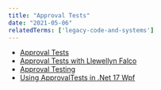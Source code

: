 ```yaml
---
title: "Approval Tests"
date: "2021-05-06"
relatedTerms: ['legacy-code-and-systems']
---
```


<HighlightBox heading="Resource Links" variant="resourceLinks">

- [Approval Tests](https://approvaltests.com/)
- [Approval Tests with Llewellyn Falco](https://www.hanselminutes.com/360/approval-tests-with-llewellyn-falco)
- [Approval Testing](https://understandlegacycode.com/approval-tests/)
- [Using ApprovalTests in .Net 17 Wpf](https://www.youtube.com/watch?v=Xc_ty03lZ9U)

</HighlightBox>
